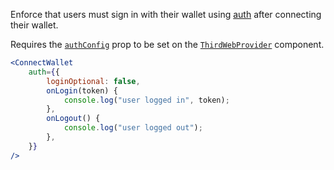 Enforce that users must sign in with their wallet using [auth](/connect/auth) after connecting their wallet.

Requires the [`authConfig`](/react/v4/ThirdwebProvider#authConfig) prop to be set on the [`ThirdWebProvider`](/react/v4/ThirdwebProvider) component.

```jsx
<ConnectWallet
	auth={{
		loginOptional: false,
		onLogin(token) {
			console.log("user logged in", token);
		},
		onLogout() {
			console.log("user logged out");
		},
	}}
/>
```
